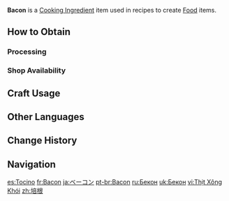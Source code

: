 {{Item Infobox
|id          = 110010
|image       = Item Bacon.png
|type        = Cooking Ingredients
|invCategory = Materials
|description = Smoked strips of pork. Crispy with a bit of fat, but not too greasy.<br>Mmmmm... bacon.
|quality     = 3
|source1     = [[Processing]]
|source2     = {{Sold By|Bacon}}
}}
'''Bacon''' is a [[Cooking Ingredient]] item used in recipes to create [[Food]] items.

==How to Obtain==
===Processing===
{{Recipe
|type = Processing
|Raw Meat = 2
|Salt = 2
|sort = Raw Meat;Salt
|time = 15
}}

===Shop Availability===
{{Shop Availability}}

==Craft Usage==
{{Craft Usage}}

==Other Languages==
{{Other Languages|default_hidden = 1
|en      = Bacon
|zhs     = 培根
|zhs_rm  = Péigēn
|zht     = 培根
|zht_rm  = Péigēn
|ja      = ベーコン
|ja_rm   = Beekon
|ko      = 베이컨
|ko_rm   = Be'ikeon
|es      = Tocino
|fr      = Bacon
|ru      = Бекон
|th      = Bacon
|vi      = Thịt Xông Khói
|de      = Speck
|id      = Bacon
|pt      = Bacon
|tr      = Pastırma
|it      = Pancetta
}}

==Change History==
{{Change History|1.0}}

==Navigation==
{{Material Navbox|type=Crafting Materials}}

[[es:Tocino]]
[[fr:Bacon]]
[[ja:ベーコン]]
[[pt-br:Bacon]]
[[ru:Бекон]]
[[uk:Бекон]]
[[vi:Thịt Xông Khói]]
[[zh:培根]]